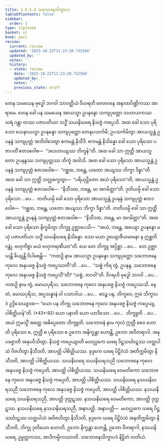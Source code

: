 ```yaml
---
title: 1.5.5.3 သဘောဇနသိက္ခာပဒ
tableOfContents: false
sidebar:
  order: 3
type: tipitaka
basket: vi
book: paci
review:
  current: review
  updated: '2025-10-22T11:23:20.732568'
  updated_by: ''
  notes: ''
  history:
  - state: review
    date: '2025-10-22T11:23:20.732568'
    updated_by: ''
    notes: ''
    previous_state: draft
---
```



<ReviewStatus review={frontmatter.review} showDetails={true} />

<HypothesisAnnotation frontmatter={frontmatter} />

<DynamicBreadcrumb />

<Division number="279" book="paci" e="ch" v="2" p="126">

<Paragraph number="894" book="paci">
တေန သမယေန ဗုဒ္ဓေါ ဘဂဝါ သာဝတ္ထိယံ ဝိဟရတိ ဇေတဝနေ အနာထပိဏ္ဍိကဿ အာရာမေ. တေန ခေါ ပန သမယေန အာယသ္မာ ဥပနန္ဒော သကျပုတ္တော သဟာယကဿ ဃရံ ဂန္တွာ တဿ ပဇာပတိယာ သဒ္ဓိံ သယနိဃရေ နိသဇ္ဇံ ကပ္ပေသိ. အထ ခေါ သော ပုရိသော ယေနာယသ္မာ ဥပနန္ဒော သကျပုတ္တော တေနုပသင်္ကမိ; ဥပသင်္ကမိတွာ အာယသ္မန္တံ ဥပနန္ဒံ သကျပုတ္တံ အဘိဝါဒေတွာ ဧကမန္တံ နိသီဒိ. ဧကမန္တံ နိသိန္နော ခေါ သော ပုရိသော ပဇာပတိံ ဧတဒဝေါစ—  “ဒဒေဟာယျဿ ဘိက္ခန်”တိ. အထ ခေါ သာ ဣတ္ထီ အာယသ္မတော ဥပနန္ဒဿ သကျပုတ္တဿ ဘိက္ခံ အဒါသိ. အထ ခေါ သော ပုရိသော အာယသ္မန္တံ ဥပနန္ဒံ သကျပုတ္တံ ဧတဒဝေါစ—  “ဂစ္ဆထ, ဘန္တေ, ယတော အယျဿ ဘိက္ခာ ဒိန္နာ”တိ. အထ ခေါ သာ ဣတ္ထီ သလ္လက္ခေတွာ—  “ပရိယုဋ္ဌိတော အယံ ပုရိသော”တိ, အာယသ္မန္တံ ဥပနန္ဒံ သကျပုတ္တံ ဧတဒဝေါစ—  “နိသီဒထ, ဘန္တေ, မာ အဂမိတ္ထာ”တိ. ဒုတိယမ္ပိ ခေါ သော ပုရိသော …ပေ…  တတိယမ္ပိ ခေါ သော ပုရိသော အာယသ္မန္တံ ဥပနန္ဒံ သကျပုတ္တံ ဧတဒဝေါစ—  “ဂစ္ဆထ, ဘန္တေ, ယတော အယျဿ ဘိက္ခာ ဒိန္နာ”တိ. တတိယမ္ပိ ခေါ သာ ဣတ္ထီ အာယသ္မန္တံ ဥပနန္ဒံ သကျပုတ္တံ ဧတဒဝေါစ—  “နိသီဒထ, ဘန္တေ, မာ အဂမိတ္ထာ”တိ.
</Paragraph>

<Paragraph number="895" book="paci">
အထ ခေါ သော ပုရိသော နိက္ခမိတွာ ဘိက္ခူ ဥဇ္ဈာပေသိ—  “အယံ, ဘန္တေ, အယျော ဥပနန္ဒော မယှံ ပဇာပတိယာ သဒ္ဓိံ သယနိဃရေ နိသိန္နော. သော မယာ ဥယျောဇီယမာနော န ဣစ္ဆတိ ဂန္တုံ. ဗဟုကိစ္စာ မယံ ဗဟုကရဏီယာ”တိ.
</Paragraph>

<Paragraph number="896" book="paci">
ယေ တေ ဘိက္ခူ အပ္ပိစ္ဆာ …ပေ…  တေ ဥဇ္ဈာယန္တိ ခိယျန္တိ ဝိပါစေန္တိ—  “ကထဉှိ နာမ အာယသ္မာ ဥပနန္ဒော သကျပုတ္တော သဘောဇနေ ကုလေ အနုပခဇ္ဇ နိသဇ္ဇံ ကပ္ပေဿတီ”တိ …ပေ…  “သစ္စံ ကိရ တွံ, ဥပနန္ဒ, သဘောဇနေ ကုလေ အနုပခဇ္ဇ နိသဇ္ဇံ ကပ္ပေသီ”တိ? “သစ္စံ, ဘဂဝါ”တိ. ဝိဂရဟိ ဗုဒ္ဓေါ ဘဂဝါ …ပေ…  ကထဉှိ နာမ တွံ, မောဃပုရိသ, သဘောဇနေ ကုလေ အနုပခဇ္ဇ နိသဇ္ဇံ ကပ္ပေဿသိ. နေတံ, မောဃပုရိသ, အပ္ပသန္နာနံ ဝါ ပသာဒါယ …ပေ…  ဧဝဉ္စ ပန, ဘိက္ခဝေ, ဣမံ သိက္ခာပဒံ ဥဒ္ဒိသေယျာထ—
</Paragraph>

</Division>
<Division number="280" book="paci" e="ch" v="2" p="127">

<Paragraph number="897" book="paci">
<Emphasis>“ယော ပန ဘိက္ခု သဘောဇနေ ကုလေ အနုပခဇ္ဇ နိသဇ္ဇံ ကပ္ပေယျ, ပါစိတ္တိယန်”</Emphasis>တိ. (*43*:<Emphasis>92</Emphasis>)
</Paragraph>

</Division>
<Division number="281" book="paci" e="ch" v="2" p="127">

<Paragraph number="898" book="paci">
<Emphasis>ယော ပနာ</Emphasis>တိ ယော ယာဒိသော …ပေ…  <Emphasis>ဘိက္ခူ</Emphasis>တိ …ပေ…  အယံ ဣမသ္မိံ အတ္ထေ အဓိပ္ပေတော ဘိက္ခူတိ.
</Paragraph>

<Paragraph number="899" book="paci">
<Emphasis>သဘောဇနံ</Emphasis> နာမ ကုလံ ဣတ္ထီ စေဝ ဟောတိ ပုရိသော စ, ဣတ္ထီ စ ပုရိသော စ ဥဘော အနိက္ခန္တာ ဟောန္တိ, ဥဘော အဝီတရာဂါ.
</Paragraph>

<Paragraph number="900" book="paci">
<Emphasis>အနုပခဇ္ဇာ</Emphasis>တိ အနုပဝိသိတွာ.
</Paragraph>

<Paragraph number="901" book="paci">
<Emphasis>နိသဇ္ဇံ ကပ္ပေယျာ</Emphasis>တိ မဟလ္လကေ ဃရေ ပိဋ္ဌသင်္ဃာဋဿ ဟတ္ထပါသံ ဝိဇဟိတွာ နိသီဒတိ, အာပတ္တိ ပါစိတ္တိယဿ. ခုဒ္ဒကေ ဃရေ ပိဋ္ဌိဝံသံ အတိက္ကမိတွာ နိသီဒတိ, အာပတ္တိ ပါစိတ္တိယဿ.
</Paragraph>

</Division>
<Division number="282" book="paci" e="ch" v="2" p="127">

<Paragraph number="902" book="paci">
သယနိဃရေ သယနိဃရသညီ သဘောဇနေ ကုလေ အနုပခဇ္ဇ နိသဇ္ဇံ ကပ္ပေတိ, အာပတ္တိ ပါစိတ္တိယဿ. သယနိဃရေ ဝေမတိကော သဘောဇနေ ကုလေ အနုပခဇ္ဇ နိသဇ္ဇံ ကပ္ပေတိ, အာပတ္တိ ပါစိတ္တိယဿ. သယနိဃရေ နသယနိဃရသညီ သဘောဇနေ ကုလေ အနုပခဇ္ဇ နိသဇ္ဇံ ကပ္ပေတိ, အာပတ္တိ ပါစိတ္တိယဿ.
</Paragraph>

<Paragraph number="903" book="paci">
နသယနိဃရေ သယနိဃရသညီ, အာပတ္တိ ဒုက္ကဋဿ. နသယနိဃရေ ဝေမတိကော, အာပတ္တိ ဒုက္ကဋဿ. နသယနိဃရေ နသယနိဃရသညီ, အနာပတ္တိ.
</Paragraph>

</Division>
<Division number="283" book="paci" e="ch" v="2" p="128">

<Paragraph number="904" book="paci">
အနာပတ္တိ—  မဟလ္လကေ ဃရေ ပိဋ္ဌသင်္ဃာဋဿ ဟတ္ထပါသံ အဝိဇဟိတွာ နိသီဒတိ, ခုဒ္ဒကေ ဃရေ ပိဋ္ဌိဝံသံ အနတိက္ကမိတွာ နိသီဒတိ, ဘိက္ခု ဒုတိယော ဟောတိ, ဥဘော နိက္ခန္တာ ဟောန္တိ, ဥဘော ဝီတရာဂါ, နသယနိဃရေ, ဥမ္မတ္တကဿ, အာဒိကမ္မိကဿာတိ.

</Paragraph>
</Division>

<Paragraph number="905" type="center" book="paci">
သဘောဇနသိက္ခာပဒံ နိဋ္ဌိတံ တတိယံ.
</Paragraph>